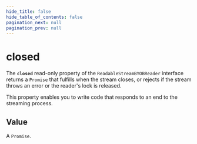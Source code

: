 ```yaml
---
hide_title: false
hide_table_of_contents: false
pagination_next: null
pagination_prev: null
---
```


# closed

The **`closed`** read-only property of the `ReadableStreamBYOBReader` interface returns a `Promise` that fulfills when the stream closes, or rejects if the stream throws an error or the reader's lock is released.

This property enables you to write code that responds to an end to the streaming process.

## Value

A `Promise`.
